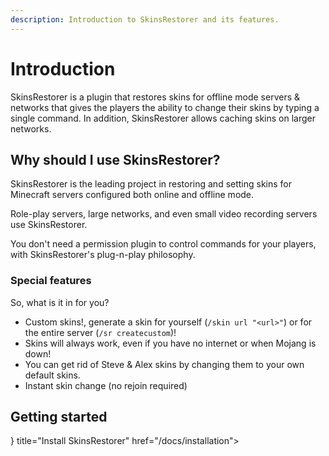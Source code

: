 ```yaml
---
description: Introduction to SkinsRestorer and its features.
---
```



# Introduction

SkinsRestorer is a plugin that restores skins for offline mode servers & networks that gives the players the ability to
change their skins by typing a single command. In addition, SkinsRestorer allows caching skins on larger networks.

## Why should I use SkinsRestorer?

SkinsRestorer is the leading project in restoring and setting skins for Minecraft servers configured both online and
offline mode.

Role-play servers, large networks, and even small video recording servers use SkinsRestorer.

You don't need a permission plugin to control commands for your players, with SkinsRestorer's plug-n-play philosophy.

### Special features

So, what is it in for you?

* Custom skins!, generate a skin for yourself (`/skin url "<url>"`) or for the entire server (`/sr createcustom`)!
* Skins will always work, even if you have no internet or when Mojang is down!
* You can get rid of Steve & Alex skins by changing them to your own default skins.
* Instant skin change (no rejoin required)

## Getting started

<Cards>
  <Card icon={<DownloadIcon />} title="Install SkinsRestorer" href="/docs/installation">
  </Card>
</Cards>
